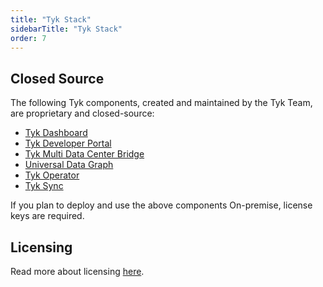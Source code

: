 ```yaml
---
title: "Tyk Stack"
sidebarTitle: "Tyk Stack"
order: 7
---
```



<OssProductListInclude/>

## Closed Source

The following Tyk components, created and maintained by the Tyk Team, are proprietary and closed-source:

* [Tyk Dashboard](/docs3/tyk-dashboard)
* [Tyk Developer Portal](/docs3/tyk-developer-portal)
* [Tyk Multi Data Center Bridge](/docs3/api-management/mdcb#managing-geographically-distributed-gateways-to-minimize-latency-and-protect-data-sovereignty)
* [Universal Data Graph](/docs3/api-management/data-graph#overview)
* [Tyk Operator](/docs3/api-management/automations/operator#what-is-tyk-operator)
* [Tyk Sync](/docs3/api-management/automations/sync)

If you plan to deploy and use the above components On-premise, license keys are required.

## Licensing
Read more about licensing [here](/docs3/apim#licensing).